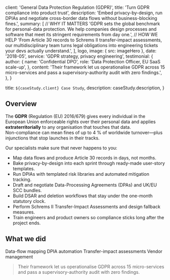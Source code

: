 
  client: 'General Data Protection Regulation (GDPR)',
  title: 'Turn GDPR compliance into product trust',
  description:
    'Embed privacy-by-design, run DPIAs and negotiate cross-border data flows without business-blocking fines.',
  summary: [
    // WHY IT MATTERS
    'GDPR sets the global benchmark for personal-data protection. We help companies design processes and software that meet its stringent requirements from day one.',
    // HOW WE HELP
    'From Article 30 records to Schrems II transfer-impact assessments, our multidisciplinary team turns legal obligations into engineering tickets your devs actually understand.',
  ],
  logo,
  image: { src: imageHero },
  date: '2018-05',
  service: 'GDPR strategy, privacy engineering',
  testimonial: {
    author: {
      name: 'Confidential DPO',
      role: 'Data Protection Officer, EU SaaS scale-up',
    },
    content:
      'Their framework let us operationalise GDPR across 15 micro-services and pass a supervisory-authority audit with zero findings.',
  },
}

  title: `${caseStudy.client} Case Study`,
  description: caseStudy.description,
}

## Overview

The **GDPR** (Regulation (EU) 2016/679) gives every individual in the European Union enforceable rights over their personal data and applies **extraterritorially** to any organisation that touches that data.  
Non-compliance can mean fines of up to 4 % of worldwide turnover—plus injunctions that stop launches in their tracks.

Our specialists make sure that never happens to you:

- Map data flows and produce Article 30 records in days, not months.
- Bake privacy-by-design into each sprint through ready-made user-story templates.
- Run DPIAs with templated risk libraries and automated mitigation tracking.
- Draft and negotiate Data-Processing Agreements (DPAs) and UK/EU SCC bundles.
- Build DSAR and deletion workflows that stay under the one-month statutory clock.
- Perform Schrems II Transfer-Impact Assessments and design fallback measures.
- Train engineers and product owners so compliance sticks long after the project ends.

## What we did

<TagList>
  <TagListItem>Data-flow mapping</TagListItem>
  <TagListItem>DPIA automation</TagListItem>
  <TagListItem>Transfer-impact assessments</TagListItem>
  <TagListItem>Vendor management</TagListItem>
</TagList>

<Blockquote
  author={{
    name: 'Confidential DPO',
    role: 'Data Protection Officer, EU SaaS scale-up',
  }}
  image={{ src: imageDPO }}
>
  Their framework let us operationalise GDPR across 15 micro-services and pass a
  supervisory-authority audit with zero findings.
</Blockquote>

<StatList>
  <StatListItem value="0" label="Regulatory findings" />
  <StatListItem value="70 %" label="DSAR workflow automated" />
  <StatListItem value="4 wks" label="Average compliance uplift" />
  <StatListItem value="€20 M" label="Maximum fine avoided" />
</StatList>
